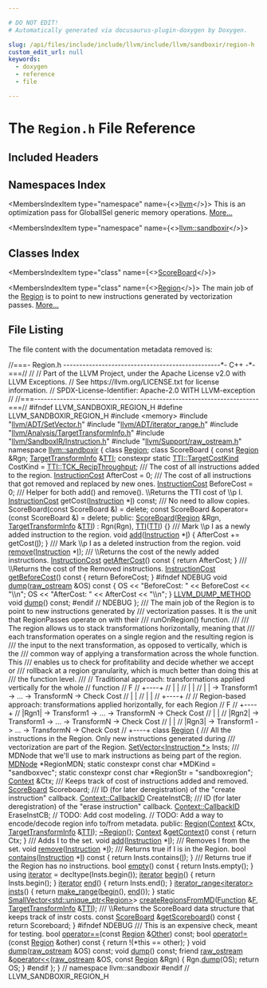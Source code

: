 ```yaml
---

# DO NOT EDIT!
# Automatically generated via docusaurus-plugin-doxygen by Doxygen.

slug: /api/files/include/include/llvm/include/llvm/sandboxir/region-h
custom_edit_url: null
keywords:
  - doxygen
  - reference
  - file

---
```





# The `Region.h` File Reference

<DoxygenPage pluginConfig={pluginConfig}>



## Included Headers

<IncludesList>
<IncludesListItem
  filePath="memory"
  permalink=""
  isLocal="false" />
<IncludesListItem
  filePath="llvm/ADT/SetVector.h"
  permalink="/docs/api/files/include/include/llvm/include/llvm/adt/setvector-h"
  isLocal="true" />
<IncludesListItem
  filePath="llvm/ADT/iterator_range.h"
  permalink="/docs/api/files/include/include/llvm/include/llvm/adt/iterator-range-h"
  isLocal="true" />
<IncludesListItem
  filePath="llvm/Analysis/TargetTransformInfo.h"
  permalink="/docs/api/files/include/include/llvm/include/llvm/analysis/targettransforminfo-h"
  isLocal="true" />
<IncludesListItem
  filePath="llvm/SandboxIR/Instruction.h"
  permalink="/docs/api/files/include/include/llvm/include/llvm/sandboxir/instruction-h"
  isLocal="true" />
<IncludesListItem
  filePath="llvm/Support/raw_ostream.h"
  permalink="/docs/api/files/include/include/llvm/include/llvm/support/raw-ostream-h"
  isLocal="true" />
</IncludesList>

## Namespaces Index

<MembersIndex>

<MembersIndexItem
  type="namespace"
  name={<><a href="/docs/api/namespaces/llvm">llvm</a></>}>
This is an optimization pass for GlobalISel generic memory operations. <a href="/docs/api/namespaces/llvm/#details">More...</a>
</MembersIndexItem>

<MembersIndexItem
  type="namespace"
  name={<><a href="/docs/api/namespaces/llvm/sandboxir">llvm::sandboxir</a></>}>
</MembersIndexItem>

</MembersIndex>

## Classes Index

<MembersIndex>

<MembersIndexItem
  type="class"
  name={<><a href="/docs/api/classes/llvm/sandboxir/scoreboard">ScoreBoard</a></>}>
</MembersIndexItem>

<MembersIndexItem
  type="class"
  name={<><a href="/docs/api/classes/llvm/sandboxir/region">Region</a></>}>
The main job of the <a href="/docs/api/classes/llvm/sandboxir/region">Region</a> is to point to new instructions generated by vectorization passes. <a href="/docs/api/classes/llvm/sandboxir/region/#details">More...</a>
</MembersIndexItem>

</MembersIndex>


## File Listing

The file content with the documentation metadata removed is:

<ProgramListing>

<Link id="l00001" /><CodeLine lineNumber="1"><span class="doxyHighlightComment">//===- Region.h -------------------------------------------------&#42;- C++ -&#42;-===//</span></CodeLine>
<Link id="l00002" /><CodeLine lineNumber="2"><span class="doxyHighlightComment">//</span></CodeLine>
<Link id="l00003" /><CodeLine lineNumber="3"><span class="doxyHighlightComment">// Part of the LLVM Project, under the Apache License v2.0 with LLVM Exceptions.</span></CodeLine>
<Link id="l00004" /><CodeLine lineNumber="4"><span class="doxyHighlightComment">// See https://llvm.org/LICENSE.txt for license information.</span></CodeLine>
<Link id="l00005" /><CodeLine lineNumber="5"><span class="doxyHighlightComment">// SPDX-License-Identifier: Apache-2.0 WITH LLVM-exception</span></CodeLine>
<Link id="l00006" /><CodeLine lineNumber="6"><span class="doxyHighlightComment">//</span></CodeLine>
<Link id="l00007" /><CodeLine lineNumber="7"><span class="doxyHighlightComment">//===----------------------------------------------------------------------===//</span></CodeLine>
<Link id="l00008" /><CodeLine lineNumber="8"></CodeLine>
<Link id="l00009" /><CodeLine lineNumber="9"><span class="doxyHighlightPreprocessor">#ifndef LLVM&#95;SANDBOXIR&#95;REGION&#95;H</span></CodeLine>
<Link id="l00010" /><CodeLine lineNumber="10"><span class="doxyHighlightPreprocessor">#define LLVM&#95;SANDBOXIR&#95;REGION&#95;H</span></CodeLine>
<Link id="l00011" /><CodeLine lineNumber="11"></CodeLine>
<Link id="l00012" /><CodeLine lineNumber="12"><span class="doxyHighlightPreprocessor">#include &lt;memory&gt;</span></CodeLine>
<Link id="l00013" /><CodeLine lineNumber="13"></CodeLine>
<Link id="l00014" /><CodeLine lineNumber="14"><span class="doxyHighlightPreprocessor">#include &quot;<a href="/docs/api/files/include/include/llvm/include/llvm/adt/setvector-h">llvm/ADT/SetVector.h</a>&quot;</span></CodeLine>
<Link id="l00015" /><CodeLine lineNumber="15"><span class="doxyHighlightPreprocessor">#include &quot;<a href="/docs/api/files/include/include/llvm/include/llvm/adt/iterator-range-h">llvm/ADT/iterator&#95;range.h</a>&quot;</span></CodeLine>
<Link id="l00016" /><CodeLine lineNumber="16"><span class="doxyHighlightPreprocessor">#include &quot;<a href="/docs/api/files/include/include/llvm/include/llvm/analysis/targettransforminfo-h">llvm/Analysis/TargetTransformInfo.h</a>&quot;</span></CodeLine>
<Link id="l00017" /><CodeLine lineNumber="17"><span class="doxyHighlightPreprocessor">#include &quot;<a href="/docs/api/files/include/include/llvm/include/llvm/sandboxir/instruction-h">llvm/SandboxIR/Instruction.h</a>&quot;</span></CodeLine>
<Link id="l00018" /><CodeLine lineNumber="18"><span class="doxyHighlightPreprocessor">#include &quot;<a href="/docs/api/files/include/include/llvm/include/llvm/support/raw-ostream-h">llvm/Support/raw&#95;ostream.h</a>&quot;</span></CodeLine>
<Link id="l00019" /><CodeLine lineNumber="19"></CodeLine>
<Link id="l00020" /><CodeLine lineNumber="20"><span class="doxyHighlightKeyword">namespace </span><span class="doxyHighlight"><a href="/docs/api/namespaces/llvm/sandboxir">llvm::sandboxir</a> &#123;</span></CodeLine>
<Link id="l00021" /><CodeLine lineNumber="21"></CodeLine>
<Link id="l00022" /><CodeLine lineNumber="22"><span class="doxyHighlightKeyword">class </span><span class="doxyHighlight"><a href="/docs/api/classes/llvm/sandboxir/region">Region</a>;</span></CodeLine>
<Link id="l00023" /><CodeLine lineNumber="23"></CodeLine>
<Link id="l00024" /><CodeLine lineNumber="24" lineLink="/docs/api/classes/llvm/sandboxir/scoreboard"><span class="doxyHighlightKeyword">class </span><span class="doxyHighlight">ScoreBoard &#123;</span></CodeLine>
<Link id="l00025" /><CodeLine lineNumber="25"><span class="doxyHighlight">  </span><span class="doxyHighlightKeyword">const</span><span class="doxyHighlight"> <a href="/docs/api/classes/llvm/sandboxir/region">Region</a> &amp;Rgn;</span></CodeLine>
<Link id="l00026" /><CodeLine lineNumber="26"><span class="doxyHighlight">  <a href="/docs/api/classes/llvm/targettransforminfo">TargetTransformInfo</a> &amp;<a href="/docs/api/namespaces/llvm/#aa0d69e81725c10fa5407f0bf34462068">TTI</a>;</span></CodeLine>
<Link id="l00027" /><CodeLine lineNumber="27"><span class="doxyHighlight">  </span><span class="doxyHighlightKeyword">constexpr</span><span class="doxyHighlight"> </span><span class="doxyHighlightKeyword">static</span><span class="doxyHighlight"> <a href="/docs/api/classes/llvm/targettransforminfo/#a706f223f760b55668fbae74202b816bb">TTI::TargetCostKind</a> CostKind = <a href="/docs/api/classes/llvm/targettransforminfo/#a706f223f760b55668fbae74202b816bba59b32ea7b6f10564abd40ad90602ca5b">TTI::TCK&#95;RecipThroughput</a>;</span></CodeLine>
<Link id="l00028" /><CodeLine lineNumber="28"><span class="doxyHighlightComment">  /// The cost of all instructions added to the region.</span></CodeLine>
<Link id="l00029" /><CodeLine lineNumber="29"><span class="doxyHighlight">  <a href="/docs/api/classes/llvm/instructioncost">InstructionCost</a> AfterCost = 0;</span></CodeLine>
<Link id="l00030" /><CodeLine lineNumber="30"><span class="doxyHighlightComment">  /// The cost of all instructions that got removed and replaced by new ones.</span></CodeLine>
<Link id="l00031" /><CodeLine lineNumber="31"><span class="doxyHighlight">  <a href="/docs/api/classes/llvm/instructioncost">InstructionCost</a> BeforeCost = 0;</span></CodeLine>
<Link id="l00032" /><CodeLine lineNumber="32"><span class="doxyHighlightComment">  /// Helper for both add() and remove(). \\Returns the TTI cost of \\p I.</span></CodeLine>
<Link id="l00033" /><CodeLine lineNumber="33"><span class="doxyHighlight">  <a href="/docs/api/classes/llvm/instructioncost">InstructionCost</a> getCost(<a href="/docs/api/classes/llvm/sandboxir/instruction">Instruction</a> &#42;<a href="/docs/api/files/lib/lib/support/md5-cpp/#ac0eafdc9ee161b71e7af98af736952fd">I</a>) </span><span class="doxyHighlightKeyword">const</span><span class="doxyHighlight">;</span></CodeLine>
<Link id="l00034" /><CodeLine lineNumber="34"><span class="doxyHighlightComment">  /// No need to allow copies.</span></CodeLine>
<Link id="l00035" /><CodeLine lineNumber="35"><span class="doxyHighlight">  ScoreBoard(</span><span class="doxyHighlightKeyword">const</span><span class="doxyHighlight"> ScoreBoard &amp;) = </span><span class="doxyHighlightKeyword">delete</span><span class="doxyHighlight">;</span></CodeLine>
<Link id="l00036" /><CodeLine lineNumber="36"><span class="doxyHighlight">  </span><span class="doxyHighlightKeyword">const</span><span class="doxyHighlight"> ScoreBoard &amp;operator=(</span><span class="doxyHighlightKeyword">const</span><span class="doxyHighlight"> ScoreBoard &amp;) = </span><span class="doxyHighlightKeyword">delete</span><span class="doxyHighlight">;</span></CodeLine>
<Link id="l00037" /><CodeLine lineNumber="37"></CodeLine>
<Link id="l00038" /><CodeLine lineNumber="38"><span class="doxyHighlightKeyword">public</span><span class="doxyHighlight">:</span></CodeLine>
<Link id="l00039" /><CodeLine lineNumber="39" lineLink="/docs/api/classes/llvm/sandboxir/scoreboard/#a4a9a097263f261ba5e78626eeaabb89e"><span class="doxyHighlight">  <a href="/docs/api/classes/llvm/sandboxir/scoreboard/#a4a9a097263f261ba5e78626eeaabb89e">ScoreBoard</a>(<a href="/docs/api/classes/llvm/sandboxir/region">Region</a> &amp;Rgn, <a href="/docs/api/classes/llvm/targettransforminfo">TargetTransformInfo</a> &amp;<a href="/docs/api/namespaces/llvm/#aa0d69e81725c10fa5407f0bf34462068">TTI</a>) : Rgn(Rgn), <a href="/docs/api/namespaces/llvm/#aa0d69e81725c10fa5407f0bf34462068">TTI</a>(<a href="/docs/api/namespaces/llvm/#aa0d69e81725c10fa5407f0bf34462068">TTI</a>) &#123;&#125;</span></CodeLine>
<Link id="l00040" /><CodeLine lineNumber="40"><span class="doxyHighlightComment">  /// Mark \\p I as a newly added instruction to the region.</span></CodeLine>
<Link id="l00041" /><CodeLine lineNumber="41" lineLink="/docs/api/classes/llvm/sandboxir/scoreboard/#ab436af58d26d9c08f1f339d26ea850d4"><span class="doxyHighlight">  </span><span class="doxyHighlightKeywordType">void</span><span class="doxyHighlight"> <a href="/docs/api/classes/llvm/sandboxir/scoreboard/#ab436af58d26d9c08f1f339d26ea850d4">add</a>(<a href="/docs/api/classes/llvm/sandboxir/instruction">Instruction</a> &#42;<a href="/docs/api/files/lib/lib/support/md5-cpp/#ac0eafdc9ee161b71e7af98af736952fd">I</a>) &#123; AfterCost += getCost(<a href="/docs/api/files/lib/lib/support/md5-cpp/#ac0eafdc9ee161b71e7af98af736952fd">I</a>); &#125;</span></CodeLine>
<Link id="l00042" /><CodeLine lineNumber="42"><span class="doxyHighlightComment">  /// Mark \\p I as a deleted instruction from the region.</span></CodeLine>
<Link id="l00043" /><CodeLine lineNumber="43"><span class="doxyHighlight">  </span><span class="doxyHighlightKeywordType">void</span><span class="doxyHighlight"> <a href="/docs/api/classes/llvm/sandboxir/scoreboard/#a1de5ee937293f78e8d3862b50ff44530">remove</a>(<a href="/docs/api/classes/llvm/sandboxir/instruction">Instruction</a> &#42;<a href="/docs/api/files/lib/lib/support/md5-cpp/#ac0eafdc9ee161b71e7af98af736952fd">I</a>);</span></CodeLine>
<Link id="l00044" /><CodeLine lineNumber="44"><span class="doxyHighlightComment">  /// \\Returns the cost of the newly added instructions.</span></CodeLine>
<Link id="l00045" /><CodeLine lineNumber="45" lineLink="/docs/api/classes/llvm/sandboxir/scoreboard/#a2f1f19cfec54d502ef2721aef943c3c4"><span class="doxyHighlight">  <a href="/docs/api/classes/llvm/instructioncost">InstructionCost</a> <a href="/docs/api/classes/llvm/sandboxir/scoreboard/#a2f1f19cfec54d502ef2721aef943c3c4">getAfterCost</a>()</span><span class="doxyHighlightKeyword"> const </span><span class="doxyHighlight">&#123; </span><span class="doxyHighlightKeywordFlow">return</span><span class="doxyHighlight"> AfterCost; &#125;</span></CodeLine>
<Link id="l00046" /><CodeLine lineNumber="46"><span class="doxyHighlightComment">  /// \\Returns the cost of the Removed instructions.</span></CodeLine>
<Link id="l00047" /><CodeLine lineNumber="47" lineLink="/docs/api/classes/llvm/sandboxir/scoreboard/#a058c24753b95daf70cb037d3c695a749"><span class="doxyHighlight">  <a href="/docs/api/classes/llvm/instructioncost">InstructionCost</a> <a href="/docs/api/classes/llvm/sandboxir/scoreboard/#a058c24753b95daf70cb037d3c695a749">getBeforeCost</a>()</span><span class="doxyHighlightKeyword"> const </span><span class="doxyHighlight">&#123; </span><span class="doxyHighlightKeywordFlow">return</span><span class="doxyHighlight"> BeforeCost; &#125;</span></CodeLine>
<Link id="l00048" /><CodeLine lineNumber="48"></CodeLine>
<Link id="l00049" /><CodeLine lineNumber="49"><span class="doxyHighlightPreprocessor">#ifndef NDEBUG</span></CodeLine>
<Link id="l00050" /><CodeLine lineNumber="50" lineLink="/docs/api/classes/llvm/sandboxir/scoreboard/#a9b60891be13ecc4e4f339c3a16c3a9ce"><span class="doxyHighlight">  </span><span class="doxyHighlightKeywordType">void</span><span class="doxyHighlight"> <a href="/docs/api/classes/llvm/sandboxir/scoreboard/#a9b60891be13ecc4e4f339c3a16c3a9ce">dump</a>(<a href="/docs/api/classes/llvm/raw-ostream">raw&#95;ostream</a> &amp;OS)</span><span class="doxyHighlightKeyword"> const </span><span class="doxyHighlight">&#123;</span></CodeLine>
<Link id="l00051" /><CodeLine lineNumber="51"><span class="doxyHighlight">    OS &lt;&lt; </span><span class="doxyHighlightStringLiteral">&quot;BeforeCost: &quot;</span><span class="doxyHighlight"> &lt;&lt; BeforeCost &lt;&lt; </span><span class="doxyHighlightStringLiteral">&quot;\\n&quot;</span><span class="doxyHighlight">;</span></CodeLine>
<Link id="l00052" /><CodeLine lineNumber="52"><span class="doxyHighlight">    OS &lt;&lt; </span><span class="doxyHighlightStringLiteral">&quot;AfterCost:  &quot;</span><span class="doxyHighlight"> &lt;&lt; AfterCost &lt;&lt; </span><span class="doxyHighlightStringLiteral">&quot;\\n&quot;</span><span class="doxyHighlight">;</span></CodeLine>
<Link id="l00053" /><CodeLine lineNumber="53"><span class="doxyHighlight">  &#125;</span></CodeLine>
<Link id="l00054" /><CodeLine lineNumber="54"><span class="doxyHighlight">  <a href="/docs/api/files/include/include/llvm/include/llvm/support/compiler-h/#aa863693eef567397d9c292da5bf22d34">LLVM&#95;DUMP&#95;METHOD</a> </span><span class="doxyHighlightKeywordType">void</span><span class="doxyHighlight"> <a href="/docs/api/classes/llvm/sandboxir/scoreboard/#a4d0b257d1589b3f20b7606e839ad884f">dump</a>() </span><span class="doxyHighlightKeyword">const</span><span class="doxyHighlight">;</span></CodeLine>
<Link id="l00055" /><CodeLine lineNumber="55"><span class="doxyHighlightPreprocessor">#endif </span><span class="doxyHighlightComment">// NDEBUG</span></CodeLine>
<Link id="l00056" /><CodeLine lineNumber="56"><span class="doxyHighlight">&#125;;</span></CodeLine>
<Link id="l00057" /><CodeLine lineNumber="57"></CodeLine>
<Link id="l00058" /><CodeLine lineNumber="58"><span class="doxyHighlightComment">/// The main job of the Region is to point to new instructions generated by</span></CodeLine>
<Link id="l00059" /><CodeLine lineNumber="59"><span class="doxyHighlightComment">/// vectorization passes. It is the unit that RegionPasses operate on with their</span></CodeLine>
<Link id="l00060" /><CodeLine lineNumber="60"><span class="doxyHighlightComment">/// runOnRegion() function.</span></CodeLine>
<Link id="l00061" /><CodeLine lineNumber="61"><span class="doxyHighlightComment">///</span></CodeLine>
<Link id="l00062" /><CodeLine lineNumber="62"><span class="doxyHighlightComment">/// The region allows us to stack transformations horizontally, meaning that</span></CodeLine>
<Link id="l00063" /><CodeLine lineNumber="63"><span class="doxyHighlightComment">/// each transformation operates on a single region and the resulting region is</span></CodeLine>
<Link id="l00064" /><CodeLine lineNumber="64"><span class="doxyHighlightComment">/// the input to the next transformation, as opposed to vertically, which is the</span></CodeLine>
<Link id="l00065" /><CodeLine lineNumber="65"><span class="doxyHighlightComment">/// common way of applying a transformation across the whole function. This</span></CodeLine>
<Link id="l00066" /><CodeLine lineNumber="66"><span class="doxyHighlightComment">/// enables us to check for profitability and decide whether we accept or</span></CodeLine>
<Link id="l00067" /><CodeLine lineNumber="67"><span class="doxyHighlightComment">/// rollback at a region granularity, which is much better than doing this at</span></CodeLine>
<Link id="l00068" /><CodeLine lineNumber="68"><span class="doxyHighlightComment">/// the function level.</span></CodeLine>
<Link id="l00069" /><CodeLine lineNumber="69"><span class="doxyHighlightComment">///</span></CodeLine>
<Link id="l00070" /><CodeLine lineNumber="70"><span class="doxyHighlightComment">//  Traditional approach: transformations applied vertically for the whole</span></CodeLine>
<Link id="l00071" /><CodeLine lineNumber="71"><span class="doxyHighlightComment">//  function</span></CodeLine>
<Link id="l00072" /><CodeLine lineNumber="72"><span class="doxyHighlightComment">//    F</span></CodeLine>
<Link id="l00073" /><CodeLine lineNumber="73"><span class="doxyHighlightComment">//  +----+</span></CodeLine>
<Link id="l00074" /><CodeLine lineNumber="74"><span class="doxyHighlightComment">//  |    |</span></CodeLine>
<Link id="l00075" /><CodeLine lineNumber="75"><span class="doxyHighlightComment">//  |    |</span></CodeLine>
<Link id="l00076" /><CodeLine lineNumber="76"><span class="doxyHighlightComment">//  |    | -&gt; Transform1 -&gt;  ... -&gt; TransformN -&gt; Check Cost</span></CodeLine>
<Link id="l00077" /><CodeLine lineNumber="77"><span class="doxyHighlightComment">//  |    |</span></CodeLine>
<Link id="l00078" /><CodeLine lineNumber="78"><span class="doxyHighlightComment">//  |    |</span></CodeLine>
<Link id="l00079" /><CodeLine lineNumber="79"><span class="doxyHighlightComment">//  +----+</span></CodeLine>
<Link id="l00080" /><CodeLine lineNumber="80"><span class="doxyHighlightComment">//</span></CodeLine>
<Link id="l00081" /><CodeLine lineNumber="81"><span class="doxyHighlightComment">//  Region-based approach: transformations applied horizontally, for each Region</span></CodeLine>
<Link id="l00082" /><CodeLine lineNumber="82"><span class="doxyHighlightComment">//    F</span></CodeLine>
<Link id="l00083" /><CodeLine lineNumber="83"><span class="doxyHighlightComment">//  +----+</span></CodeLine>
<Link id="l00084" /><CodeLine lineNumber="84"><span class="doxyHighlightComment">//  |Rgn1| -&gt; Transform1 -&gt;  ... -&gt; TransformN -&gt; Check Cost</span></CodeLine>
<Link id="l00085" /><CodeLine lineNumber="85"><span class="doxyHighlightComment">//  |    |</span></CodeLine>
<Link id="l00086" /><CodeLine lineNumber="86"><span class="doxyHighlightComment">//  |Rgn2| -&gt; Transform1 -&gt;  ... -&gt; TransformN -&gt; Check Cost</span></CodeLine>
<Link id="l00087" /><CodeLine lineNumber="87"><span class="doxyHighlightComment">//  |    |</span></CodeLine>
<Link id="l00088" /><CodeLine lineNumber="88"><span class="doxyHighlightComment">//  |Rgn3| -&gt; Transform1 -&gt;  ... -&gt; TransformN -&gt; Check Cost</span></CodeLine>
<Link id="l00089" /><CodeLine lineNumber="89"><span class="doxyHighlightComment">//  +----+</span></CodeLine>
<Link id="l00090" /><CodeLine lineNumber="90"></CodeLine>
<Link id="l00091" /><CodeLine lineNumber="91" lineLink="/docs/api/classes/llvm/sandboxir/region"><span class="doxyHighlightKeyword">class </span><span class="doxyHighlight"><a href="/docs/api/classes/llvm/sandboxir/region/#a8533fbc97a477c3f6a68cbef21bcb811">Region</a> &#123;</span></CodeLine>
<Link id="l00092" /><CodeLine lineNumber="92"><span class="doxyHighlightComment">  /// All the instructions in the Region. Only new instructions generated during</span></CodeLine>
<Link id="l00093" /><CodeLine lineNumber="93"><span class="doxyHighlightComment">  /// vectorization are part of the Region.</span></CodeLine>
<Link id="l00094" /><CodeLine lineNumber="94"><span class="doxyHighlight">  <a href="/docs/api/classes/llvm/setvector">SetVector&lt;Instruction &#42;&gt;</a> Insts;</span></CodeLine>
<Link id="l00095" /><CodeLine lineNumber="95"></CodeLine>
<Link id="l00096" /><CodeLine lineNumber="96"><span class="doxyHighlightComment">  /// MDNode that we&#39;ll use to mark instructions as being part of the region.</span></CodeLine>
<Link id="l00097" /><CodeLine lineNumber="97"><span class="doxyHighlight">  <a href="/docs/api/classes/llvm/mdnode">MDNode</a> &#42;RegionMDN;</span></CodeLine>
<Link id="l00098" /><CodeLine lineNumber="98"><span class="doxyHighlight">  </span><span class="doxyHighlightKeyword">static</span><span class="doxyHighlight"> </span><span class="doxyHighlightKeyword">constexpr</span><span class="doxyHighlight"> </span><span class="doxyHighlightKeyword">const</span><span class="doxyHighlight"> </span><span class="doxyHighlightKeywordType">char</span><span class="doxyHighlight"> &#42;MDKind = </span><span class="doxyHighlightStringLiteral">&quot;sandboxvec&quot;</span><span class="doxyHighlight">;</span></CodeLine>
<Link id="l00099" /><CodeLine lineNumber="99"><span class="doxyHighlight">  </span><span class="doxyHighlightKeyword">static</span><span class="doxyHighlight"> </span><span class="doxyHighlightKeyword">constexpr</span><span class="doxyHighlight"> </span><span class="doxyHighlightKeyword">const</span><span class="doxyHighlight"> </span><span class="doxyHighlightKeywordType">char</span><span class="doxyHighlight"> &#42;RegionStr = </span><span class="doxyHighlightStringLiteral">&quot;sandboxregion&quot;</span><span class="doxyHighlight">;</span></CodeLine>
<Link id="l00100" /><CodeLine lineNumber="100"></CodeLine>
<Link id="l00101" /><CodeLine lineNumber="101"><span class="doxyHighlight">  <a href="/docs/api/classes/llvm/sandboxir/context">Context</a> &amp;Ctx;</span></CodeLine>
<Link id="l00102" /><CodeLine lineNumber="102"><span class="doxyHighlightComment">  /// Keeps track of cost of instructions added and removed.</span></CodeLine>
<Link id="l00103" /><CodeLine lineNumber="103"><span class="doxyHighlight">  <a href="/docs/api/classes/llvm/sandboxir/scoreboard">ScoreBoard</a> Scoreboard;</span></CodeLine>
<Link id="l00104" /><CodeLine lineNumber="104"></CodeLine>
<Link id="l00105" /><CodeLine lineNumber="105"><span class="doxyHighlightComment">  /// ID (for later deregistration) of the &quot;create instruction&quot; callback.</span></CodeLine>
<Link id="l00106" /><CodeLine lineNumber="106"><span class="doxyHighlight">  <a href="/docs/api/classes/llvm/sandboxir/context/callbackid">Context::CallbackID</a> CreateInstCB;</span></CodeLine>
<Link id="l00107" /><CodeLine lineNumber="107"><span class="doxyHighlightComment">  /// ID (for later deregistration) of the &quot;erase instruction&quot; callback.</span></CodeLine>
<Link id="l00108" /><CodeLine lineNumber="108"><span class="doxyHighlight">  <a href="/docs/api/classes/llvm/sandboxir/context/callbackid">Context::CallbackID</a> EraseInstCB;</span></CodeLine>
<Link id="l00109" /><CodeLine lineNumber="109"></CodeLine>
<Link id="l00110" /><CodeLine lineNumber="110"><span class="doxyHighlight">  </span><span class="doxyHighlightComment">// TODO: Add cost modeling.</span></CodeLine>
<Link id="l00111" /><CodeLine lineNumber="111"><span class="doxyHighlight">  </span><span class="doxyHighlightComment">// TODO: Add a way to encode/decode region info to/from metadata.</span></CodeLine>
<Link id="l00112" /><CodeLine lineNumber="112"></CodeLine>
<Link id="l00113" /><CodeLine lineNumber="113"><span class="doxyHighlightKeyword">public</span><span class="doxyHighlight">:</span></CodeLine>
<Link id="l00114" /><CodeLine lineNumber="114"><span class="doxyHighlight">  <a href="/docs/api/classes/llvm/sandboxir/region/#a8533fbc97a477c3f6a68cbef21bcb811">Region</a>(<a href="/docs/api/classes/llvm/sandboxir/context">Context</a> &amp;Ctx, <a href="/docs/api/classes/llvm/targettransforminfo">TargetTransformInfo</a> &amp;<a href="/docs/api/namespaces/llvm/#aa0d69e81725c10fa5407f0bf34462068">TTI</a>);</span></CodeLine>
<Link id="l00115" /><CodeLine lineNumber="115"><span class="doxyHighlight">  <a href="/docs/api/classes/llvm/sandboxir/region/#ad8dbbba504b405133c4b083d21ed2ff3">~Region</a>();</span></CodeLine>
<Link id="l00116" /><CodeLine lineNumber="116"></CodeLine>
<Link id="l00117" /><CodeLine lineNumber="117" lineLink="/docs/api/classes/llvm/sandboxir/region/#a2c690228f7424bd91013fff858b5b132"><span class="doxyHighlight">  <a href="/docs/api/classes/llvm/sandboxir/context">Context</a> &amp;<a href="/docs/api/classes/llvm/sandboxir/region/#a2c690228f7424bd91013fff858b5b132">getContext</a>()</span><span class="doxyHighlightKeyword"> const </span><span class="doxyHighlight">&#123; </span><span class="doxyHighlightKeywordFlow">return</span><span class="doxyHighlight"> Ctx; &#125;</span></CodeLine>
<Link id="l00118" /><CodeLine lineNumber="118"></CodeLine>
<Link id="l00119" /><CodeLine lineNumber="119"><span class="doxyHighlightComment">  /// Adds I to the set.</span></CodeLine>
<Link id="l00120" /><CodeLine lineNumber="120"><span class="doxyHighlight">  </span><span class="doxyHighlightKeywordType">void</span><span class="doxyHighlight"> <a href="/docs/api/classes/llvm/sandboxir/region/#a6522c81e20bf4f16dac8c95cfb8d074f">add</a>(<a href="/docs/api/classes/llvm/sandboxir/instruction">Instruction</a> &#42;<a href="/docs/api/files/lib/lib/support/md5-cpp/#ac0eafdc9ee161b71e7af98af736952fd">I</a>);</span></CodeLine>
<Link id="l00121" /><CodeLine lineNumber="121"><span class="doxyHighlightComment">  /// Removes I from the set.</span></CodeLine>
<Link id="l00122" /><CodeLine lineNumber="122"><span class="doxyHighlight">  </span><span class="doxyHighlightKeywordType">void</span><span class="doxyHighlight"> <a href="/docs/api/classes/llvm/sandboxir/region/#a786d3636c1e318fb00ee0ac1d8b3ca16">remove</a>(<a href="/docs/api/classes/llvm/sandboxir/instruction">Instruction</a> &#42;<a href="/docs/api/files/lib/lib/support/md5-cpp/#ac0eafdc9ee161b71e7af98af736952fd">I</a>);</span></CodeLine>
<Link id="l00123" /><CodeLine lineNumber="123"><span class="doxyHighlightComment">  /// Returns true if I is in the Region.</span></CodeLine>
<Link id="l00124" /><CodeLine lineNumber="124" lineLink="/docs/api/classes/llvm/sandboxir/region/#a523677c24436ff671be49583654248a1"><span class="doxyHighlight">  </span><span class="doxyHighlightKeywordType">bool</span><span class="doxyHighlight"> <a href="/docs/api/classes/llvm/sandboxir/region/#a523677c24436ff671be49583654248a1">contains</a>(<a href="/docs/api/classes/llvm/sandboxir/instruction">Instruction</a> &#42;<a href="/docs/api/files/lib/lib/support/md5-cpp/#ac0eafdc9ee161b71e7af98af736952fd">I</a>)</span><span class="doxyHighlightKeyword"> const </span><span class="doxyHighlight">&#123; </span><span class="doxyHighlightKeywordFlow">return</span><span class="doxyHighlight"> Insts.contains(<a href="/docs/api/files/lib/lib/support/md5-cpp/#ac0eafdc9ee161b71e7af98af736952fd">I</a>); &#125;</span></CodeLine>
<Link id="l00125" /><CodeLine lineNumber="125"><span class="doxyHighlightComment">  /// Returns true if the Region has no instructions.</span></CodeLine>
<Link id="l00126" /><CodeLine lineNumber="126" lineLink="/docs/api/classes/llvm/sandboxir/region/#af2de152d0b3a04013dd2440586c78d1b"><span class="doxyHighlight">  </span><span class="doxyHighlightKeywordType">bool</span><span class="doxyHighlight"> <a href="/docs/api/classes/llvm/sandboxir/region/#af2de152d0b3a04013dd2440586c78d1b">empty</a>()</span><span class="doxyHighlightKeyword"> const </span><span class="doxyHighlight">&#123; </span><span class="doxyHighlightKeywordFlow">return</span><span class="doxyHighlight"> Insts.empty(); &#125;</span></CodeLine>
<Link id="l00127" /><CodeLine lineNumber="127"></CodeLine>
<Link id="l00128" /><CodeLine lineNumber="128" lineLink="/docs/api/classes/llvm/sandboxir/region/#ad8b74ca020409c6e5f6cfac2211d7ddd"><span class="doxyHighlight">  </span><span class="doxyHighlightKeyword">using </span><span class="doxyHighlight"><a href="/docs/api/classes/llvm/sandboxir/region/#ad8b74ca020409c6e5f6cfac2211d7ddd">iterator</a> = </span><span class="doxyHighlightKeyword">decltype</span><span class="doxyHighlight">(Insts.begin());</span></CodeLine>
<Link id="l00129" /><CodeLine lineNumber="129" lineLink="/docs/api/classes/llvm/sandboxir/region/#aca12ccca7fb6b0fcc53f3d44e863f2d5"><span class="doxyHighlight">  <a href="/docs/api/classes/llvm/sandboxir/region/#ad8b74ca020409c6e5f6cfac2211d7ddd">iterator</a> <a href="/docs/api/classes/llvm/sandboxir/region/#aca12ccca7fb6b0fcc53f3d44e863f2d5">begin</a>() &#123; </span><span class="doxyHighlightKeywordFlow">return</span><span class="doxyHighlight"> Insts.begin(); &#125;</span></CodeLine>
<Link id="l00130" /><CodeLine lineNumber="130" lineLink="/docs/api/classes/llvm/sandboxir/region/#ad6fc926922094cc45afda6c6685d63c5"><span class="doxyHighlight">  <a href="/docs/api/classes/llvm/sandboxir/region/#ad8b74ca020409c6e5f6cfac2211d7ddd">iterator</a> <a href="/docs/api/classes/llvm/sandboxir/region/#ad6fc926922094cc45afda6c6685d63c5">end</a>() &#123; </span><span class="doxyHighlightKeywordFlow">return</span><span class="doxyHighlight"> Insts.end(); &#125;</span></CodeLine>
<Link id="l00131" /><CodeLine lineNumber="131" lineLink="/docs/api/classes/llvm/sandboxir/region/#a600a643269917bb4d7573d3869a28234"><span class="doxyHighlight">  <a href="/docs/api/classes/llvm/iterator-range">iterator&#95;range&lt;iterator&gt;</a> <a href="/docs/api/classes/llvm/sandboxir/region/#a600a643269917bb4d7573d3869a28234">insts</a>() &#123; </span><span class="doxyHighlightKeywordFlow">return</span><span class="doxyHighlight"> <a href="/docs/api/namespaces/llvm/#a341215803e83773a3e97860dc291f121">make&#95;range</a>(<a href="/docs/api/classes/llvm/sandboxir/region/#aca12ccca7fb6b0fcc53f3d44e863f2d5">begin</a>(), <a href="/docs/api/classes/llvm/sandboxir/region/#ad6fc926922094cc45afda6c6685d63c5">end</a>()); &#125;</span></CodeLine>
<Link id="l00132" /><CodeLine lineNumber="132"></CodeLine>
<Link id="l00133" /><CodeLine lineNumber="133"><span class="doxyHighlight">  </span><span class="doxyHighlightKeyword">static</span><span class="doxyHighlight"> <a href="/docs/api/classes/llvm/smallvector">SmallVector&lt;std::unique&#95;ptr&lt;Region&gt;</a>&gt;</span></CodeLine>
<Link id="l00134" /><CodeLine lineNumber="134"><span class="doxyHighlight">  <a href="/docs/api/classes/llvm/sandboxir/region/#a8a8865325da7e23f2f527bb04e1a26d6">createRegionsFromMD</a>(<a href="/docs/api/classes/llvm/sandboxir/function">Function</a> &amp;<a href="/docs/api/files/lib/lib/support/md5-cpp/#a96d73bbd7af15cb1fc38c3f4a3bd82e9">F</a>, <a href="/docs/api/classes/llvm/targettransforminfo">TargetTransformInfo</a> &amp;<a href="/docs/api/namespaces/llvm/#aa0d69e81725c10fa5407f0bf34462068">TTI</a>);</span></CodeLine>
<Link id="l00135" /><CodeLine lineNumber="135"><span class="doxyHighlightComment">  /// \\Returns the ScoreBoard data structure that keeps track of instr costs.</span></CodeLine>
<Link id="l00136" /><CodeLine lineNumber="136" lineLink="/docs/api/classes/llvm/sandboxir/region/#aa7cf039e6fb7da2357b290c0b86ab2d0"><span class="doxyHighlight">  </span><span class="doxyHighlightKeyword">const</span><span class="doxyHighlight"> <a href="/docs/api/classes/llvm/sandboxir/scoreboard">ScoreBoard</a> &amp;<a href="/docs/api/classes/llvm/sandboxir/region/#aa7cf039e6fb7da2357b290c0b86ab2d0">getScoreboard</a>()</span><span class="doxyHighlightKeyword"> const </span><span class="doxyHighlight">&#123; </span><span class="doxyHighlightKeywordFlow">return</span><span class="doxyHighlight"> Scoreboard; &#125;</span></CodeLine>
<Link id="l00137" /><CodeLine lineNumber="137"></CodeLine>
<Link id="l00138" /><CodeLine lineNumber="138"><span class="doxyHighlightPreprocessor">#ifndef NDEBUG</span></CodeLine>
<Link id="l00139" /><CodeLine lineNumber="139"><span class="doxyHighlightComment">  /// This is an expensive check, meant for testing.</span></CodeLine>
<Link id="l00140" /><CodeLine lineNumber="140"><span class="doxyHighlight">  </span><span class="doxyHighlightKeywordType">bool</span><span class="doxyHighlight"> <a href="/docs/api/classes/llvm/sandboxir/region/#a70065f6bc15429a70ceb4f71e4c2db1f">operator==</a>(</span><span class="doxyHighlightKeyword">const</span><span class="doxyHighlight"> <a href="/docs/api/classes/llvm/sandboxir/region">Region</a> &amp;<a href="/docs/api/namespaces/llvm/#a9eb4f5b98b70ee4fab9614ed58282c1fa6311ae17c1ee52b36e68aaf4ad066387">Other</a>) </span><span class="doxyHighlightKeyword">const</span><span class="doxyHighlight">;</span></CodeLine>
<Link id="l00141" /><CodeLine lineNumber="141" lineLink="/docs/api/classes/llvm/sandboxir/region/#a604457e45515fab86807508fffeb3a4d"><span class="doxyHighlight">  </span><span class="doxyHighlightKeywordType">bool</span><span class="doxyHighlight"> <a href="/docs/api/classes/llvm/sandboxir/region/#a604457e45515fab86807508fffeb3a4d">operator!=</a>(</span><span class="doxyHighlightKeyword">const</span><span class="doxyHighlight"> <a href="/docs/api/classes/llvm/sandboxir/region/#a8533fbc97a477c3f6a68cbef21bcb811">Region</a> &amp;other)</span><span class="doxyHighlightKeyword"> const </span><span class="doxyHighlight">&#123; </span><span class="doxyHighlightKeywordFlow">return</span><span class="doxyHighlight"> !(&#42;</span><span class="doxyHighlightKeyword">this</span><span class="doxyHighlight"> == other); &#125;</span></CodeLine>
<Link id="l00142" /><CodeLine lineNumber="142"></CodeLine>
<Link id="l00143" /><CodeLine lineNumber="143"><span class="doxyHighlight">  </span><span class="doxyHighlightKeywordType">void</span><span class="doxyHighlight"> <a href="/docs/api/classes/llvm/sandboxir/region/#a1625959e5118314896bc4a37b0c87756">dump</a>(<a href="/docs/api/classes/llvm/raw-ostream">raw&#95;ostream</a> &amp;OS) </span><span class="doxyHighlightKeyword">const</span><span class="doxyHighlight">;</span></CodeLine>
<Link id="l00144" /><CodeLine lineNumber="144"><span class="doxyHighlight">  </span><span class="doxyHighlightKeywordType">void</span><span class="doxyHighlight"> <a href="/docs/api/classes/llvm/sandboxir/region/#a1625959e5118314896bc4a37b0c87756">dump</a>() </span><span class="doxyHighlightKeyword">const</span><span class="doxyHighlight">;</span></CodeLine>
<Link id="l00145" /><CodeLine lineNumber="145" lineLink="/docs/api/classes/llvm/sandboxir/region/#ac75341211f26d1a25d45ce5296954a5f"><span class="doxyHighlight">  </span><span class="doxyHighlightKeyword">friend</span><span class="doxyHighlight"> <a href="/docs/api/classes/llvm/raw-ostream">raw&#95;ostream</a> &amp;<a href="/docs/api/classes/llvm/sandboxir/region/#ac75341211f26d1a25d45ce5296954a5f">operator&lt;&lt;</a>(<a href="/docs/api/classes/llvm/raw-ostream">raw&#95;ostream</a> &amp;OS, </span><span class="doxyHighlightKeyword">const</span><span class="doxyHighlight"> <a href="/docs/api/classes/llvm/sandboxir/region/#a8533fbc97a477c3f6a68cbef21bcb811">Region</a> &amp;Rgn) &#123;</span></CodeLine>
<Link id="l00146" /><CodeLine lineNumber="146"><span class="doxyHighlight">    Rgn.<a href="/docs/api/classes/llvm/sandboxir/region/#addfeeda184155e6fb492d582254302a5">dump</a>(OS);</span></CodeLine>
<Link id="l00147" /><CodeLine lineNumber="147"><span class="doxyHighlight">    </span><span class="doxyHighlightKeywordFlow">return</span><span class="doxyHighlight"> OS;</span></CodeLine>
<Link id="l00148" /><CodeLine lineNumber="148"><span class="doxyHighlight">  &#125;</span></CodeLine>
<Link id="l00149" /><CodeLine lineNumber="149"><span class="doxyHighlightPreprocessor">#endif</span></CodeLine>
<Link id="l00150" /><CodeLine lineNumber="150"><span class="doxyHighlight">&#125;;</span></CodeLine>
<Link id="l00151" /><CodeLine lineNumber="151"></CodeLine>
<Link id="l00152" /><CodeLine lineNumber="152"><span class="doxyHighlight">&#125; </span><span class="doxyHighlightComment">// namespace llvm::sandboxir</span></CodeLine>
<Link id="l00153" /><CodeLine lineNumber="153"></CodeLine>
<Link id="l00154" /><CodeLine lineNumber="154"><span class="doxyHighlightPreprocessor">#endif </span><span class="doxyHighlightComment">// LLVM&#95;SANDBOXIR&#95;REGION&#95;H</span></CodeLine>

</ProgramListing>


</DoxygenPage>
